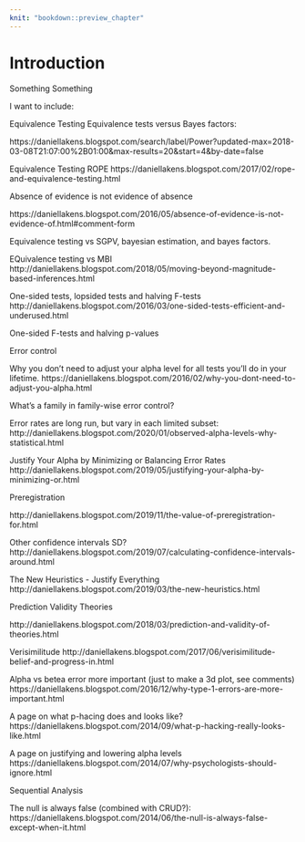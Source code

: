 ```yaml
--- 
knit: "bookdown::preview_chapter"
---
```


# Introduction {-}

Something Something

I want to include:


Equivalence Testing
Equivalence tests versus Bayes factors:

https://daniellakens.blogspot.com/search/label/Power?updated-max=2018-03-08T21:07:00%2B01:00&max-results=20&start=4&by-date=false

Equivalence Testing ROPE
https://daniellakens.blogspot.com/2017/02/rope-and-equivalence-testing.html

Absence of evidence is not evidence of absence

https://daniellakens.blogspot.com/2016/05/absence-of-evidence-is-not-evidence-of.html#comment-form

Equivalence testing vs SGPV, bayesian estimation, and bayes factors.

EQuivalence testing vs MBI
http://daniellakens.blogspot.com/2018/05/moving-beyond-magnitude-based-inferences.html



One-sided tests, lopsided tests and halving F-tests
http://daniellakens.blogspot.com/2016/03/one-sided-tests-efficient-and-underused.html


One-sided F-tests and halving p-values 



Error control

Why you don't need to adjust your alpha level for all tests you'll do in your lifetime.
https://daniellakens.blogspot.com/2016/02/why-you-dont-need-to-adjust-you-alpha.html


What’s a family     in family-wise error control?

Error rates are long run, but vary in each limited subset:
http://daniellakens.blogspot.com/2020/01/observed-alpha-levels-why-statistical.html

Justify Your Alpha by Minimizing or Balancing Error Rates 
http://daniellakens.blogspot.com/2019/05/justifying-your-alpha-by-minimizing-or.html

Preregistration

http://daniellakens.blogspot.com/2019/11/the-value-of-preregistration-for.html




Other
confidence intervals SD? http://daniellakens.blogspot.com/2019/07/calculating-confidence-intervals-around.html

The New Heuristics  - Justify Everything
http://daniellakens.blogspot.com/2019/03/the-new-heuristics.html 

Prediction Validity Theories

http://daniellakens.blogspot.com/2018/03/prediction-and-validity-of-theories.html

Verisimilitude
http://daniellakens.blogspot.com/2017/06/verisimilitude-belief-and-progress-in.html

Alpha vs betea error more important (just to make a 3d plot, see comments)
https://daniellakens.blogspot.com/2016/12/why-type-1-errors-are-more-important.html

A page on what p-hacing does and looks like? 
https://daniellakens.blogspot.com/2014/09/what-p-hacking-really-looks-like.html

A page on justifying and lowering alpha levels
https://daniellakens.blogspot.com/2014/07/why-psychologists-should-ignore.html

Sequential Analysis

The null is always false (combined with CRUD?): 
https://daniellakens.blogspot.com/2014/06/the-null-is-always-false-except-when-it.html
